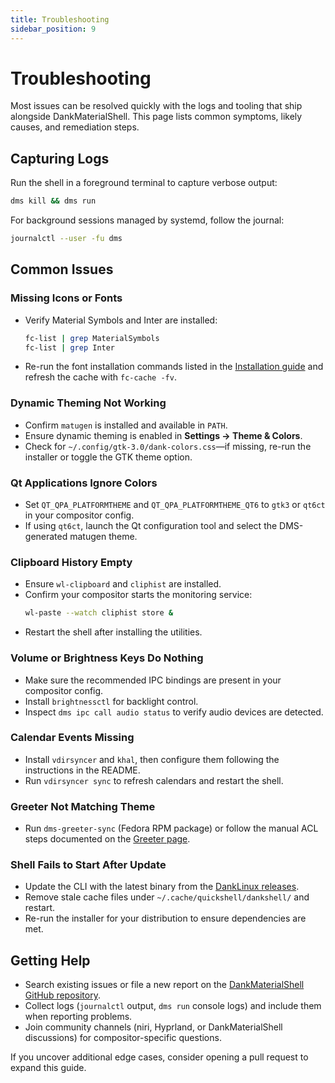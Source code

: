 ```yaml
---
title: Troubleshooting
sidebar_position: 9
---
```


# Troubleshooting

Most issues can be resolved quickly with the logs and tooling that ship alongside DankMaterialShell. This page lists common symptoms, likely causes, and remediation steps.

## Capturing Logs

Run the shell in a foreground terminal to capture verbose output:

```bash
dms kill && dms run
```

For background sessions managed by systemd, follow the journal:

```bash
journalctl --user -fu dms
```

## Common Issues

### Missing Icons or Fonts

- Verify Material Symbols and Inter are installed:
  ```bash
  fc-list | grep MaterialSymbols
  fc-list | grep Inter
  ```
- Re-run the font installation commands listed in the [Installation guide](/docs/dankmaterialshell/installation) and refresh the cache with `fc-cache -fv`.

### Dynamic Theming Not Working

- Confirm `matugen` is installed and available in `PATH`.
- Ensure dynamic theming is enabled in **Settings → Theme & Colors**.
- Check for `~/.config/gtk-3.0/dank-colors.css`—if missing, re-run the installer or toggle the GTK theme option.

### Qt Applications Ignore Colors

- Set `QT_QPA_PLATFORMTHEME` and `QT_QPA_PLATFORMTHEME_QT6` to `gtk3` or `qt6ct` in your compositor config.
- If using `qt6ct`, launch the Qt configuration tool and select the DMS-generated matugen theme.

### Clipboard History Empty

- Ensure `wl-clipboard` and `cliphist` are installed.
- Confirm your compositor starts the monitoring service:
  ```bash
  wl-paste --watch cliphist store &
  ```
- Restart the shell after installing the utilities.

### Volume or Brightness Keys Do Nothing

- Make sure the recommended IPC bindings are present in your compositor config.
- Install `brightnessctl` for backlight control.
- Inspect `dms ipc call audio status` to verify audio devices are detected.

### Calendar Events Missing

- Install `vdirsyncer` and `khal`, then configure them following the instructions in the README.
- Run `vdirsyncer sync` to refresh calendars and restart the shell.

### Greeter Not Matching Theme

- Run `dms-greeter-sync` (Fedora RPM package) or follow the manual ACL steps documented on the [Greeter page](/docs/dankmaterialshell/greeter).

### Shell Fails to Start After Update

- Update the CLI with the latest binary from the [DankLinux releases](https://github.com/AvengeMedia/danklinux/releases).
- Remove stale cache files under `~/.cache/quickshell/dankshell/` and restart.
- Re-run the installer for your distribution to ensure dependencies are met.

## Getting Help

- Search existing issues or file a new report on the [DankMaterialShell GitHub repository](https://github.com/AvengeMedia/DankMaterialShell/issues).
- Collect logs (`journalctl` output, `dms run` console logs) and include them when reporting problems.
- Join community channels (niri, Hyprland, or DankMaterialShell discussions) for compositor-specific questions.

If you uncover additional edge cases, consider opening a pull request to expand this guide.
